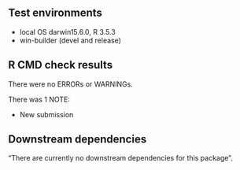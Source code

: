 ## Test environments
* local OS darwin15.6.0, R 3.5.3
* win-builder (devel and release)

## R CMD check results
There were no ERRORs or WARNINGs. 

There was 1 NOTE:

* New submission

## Downstream dependencies
“There are currently no downstream dependencies for this package”.